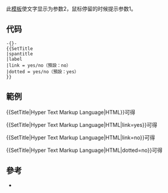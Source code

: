 {{NoteTA
|G1 = IT
|G2 = MediaWiki
}}
{{Documentation subpage}}
<!-- 在本行下編輯模板說明 -->
此[[模板]]使文字显示为参数2，鼠标停留的时候提示参数1。

== 代码 ==
<pre>-{}-
{{SetTitle
|spantitle
|label
|link = yes/no（預設：no）
|dotted = yes/no（預設：yes）
}}
</pre>

== 範例 ==
<nowiki>{{SetTitle|Hyper Text Markup Language|HTML}}</nowiki>可得{{SetTitle|Hyper Text Markup Language|HTML}}

<nowiki>{{SetTitle|Hyper Text Markup Language|HTML|link=yes}}</nowiki>可得{{SetTitle|Hyper Text Markup Language|HTML|link=yes}}

<nowiki>{{SetTitle|Hyper Text Markup Language|HTML|link=no}}</nowiki>可得{{SetTitle|Hyper Text Markup Language|HTML|link=no}}

<nowiki>{{SetTitle|Hyper Text Markup Language|HTML|dotted=no}}</nowiki>可得{{SetTitle|Hyper Text Markup Language|HTML|dotted=no}}

== 參考 ==
* {{tl|Span title}}

<includeonly>{{sandbox other||
<!-- 本行下加入模板的分類，跨維基連結加入Wikidata（參見[[Wikipedia:Wikidata]]） -->
[[Category:输入支援模板]]
[[Category:格式模板]]

[[tl:Suleras:H:title]]
[[tpi:Template:H:title]]
}}</includeonly>